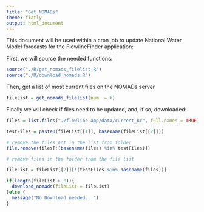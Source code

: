 ```yaml
---
title: "Get NOMADs"
theme: flatly
output: html_document
---
```


This document will be used within a cron job to update National Water Model forecasts for the FlowlineFinder application:

First, we will source the needed functions:

```r
source("./R/get_nomads_filelist.R")
source("./R/download_nomads.R")
```

Then, get a list of most current files on the NOMADs server

```r
fileList = get_nomads_filelist(num  = 6)
```

Finally we will check if files need to be updated, and, if so, downloaded:

```r
files = list.files("./flowline-app/data/current_nc", full.names = TRUE)

testFiles = paste0(fileList[[1]], basename(fileList[[2]]))

# remove the files not in the list from folder
file.remove(files[!(basename(files) %in% testFiles)])

# remove files in the folder from the file list

fileList = fileList[[2]][!(testFiles %in% basename(files))]

if(length(fileList > 0)){
  download_nomads(fileList = fileList)
}else {
  message("No Download needed...")
}

```
